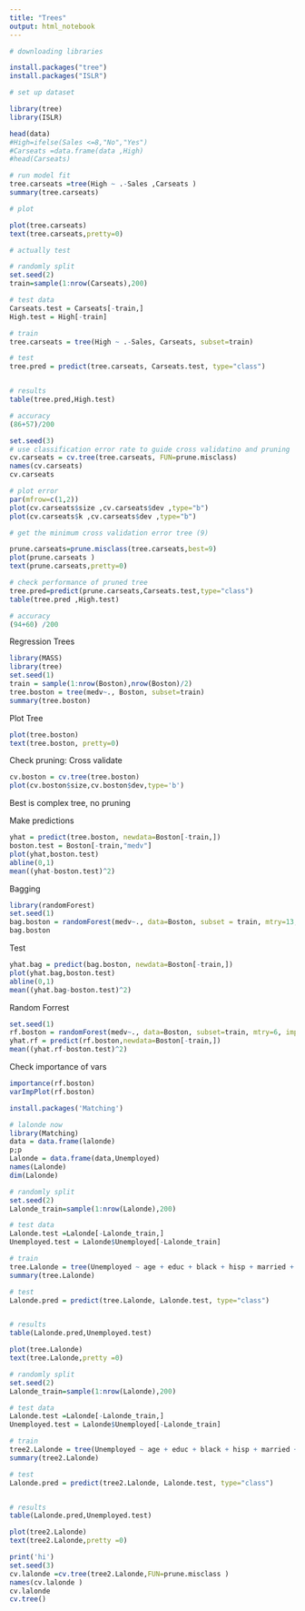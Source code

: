 ```yaml
---
title: "Trees"
output: html_notebook
---
```

```r
# downloading libraries

install.packages("tree")
install.packages("ISLR")
```

```r
# set up dataset

library(tree)
library(ISLR)

head(data)
#High=ifelse(Sales <=8,"No","Yes")
#Carseats =data.frame(data ,High)
#head(Carseats)
```
```r
# run model fit
tree.carseats =tree(High ~ .-Sales ,Carseats )
summary(tree.carseats)
```
```r
# plot

plot(tree.carseats)
text(tree.carseats,pretty=0)
```
```r
# actually test

# randomly split
set.seed(2)
train=sample(1:nrow(Carseats),200)

# test data
Carseats.test = Carseats[-train,]
High.test = High[-train]

# train
tree.carseats = tree(High ~ .-Sales, Carseats, subset=train)

# test
tree.pred = predict(tree.carseats, Carseats.test, type="class")


# results
table(tree.pred,High.test)
```
```r
# accuracy
(86+57)/200
```
```r
set.seed(3)
# use classification error rate to guide cross validatino and pruning
cv.carseats = cv.tree(tree.carseats, FUN=prune.misclass)
names(cv.carseats)
cv.carseats

```
```r
# plot error
par(mfrow=c(1,2))
plot(cv.carseats$size ,cv.carseats$dev ,type="b")
plot(cv.carseats$k ,cv.carseats$dev ,type="b")
```
```r
# get the minimum cross validation error tree (9)

prune.carseats=prune.misclass(tree.carseats,best=9)
plot(prune.carseats )
text(prune.carseats,pretty=0)

```

```r
# check performance of pruned tree
tree.pred=predict(prune.carseats,Carseats.test,type="class")
table(tree.pred ,High.test)
```
```r
# accuracy
(94+60) /200
```

Regression Trees
```r
library(MASS)
library(tree)
set.seed(1)
train = sample(1:nrow(Boston),nrow(Boston)/2)
tree.boston = tree(medv~., Boston, subset=train)
summary(tree.boston)
```
Plot Tree
```r
plot(tree.boston)
text(tree.boston, pretty=0)
```
Check pruning: Cross validate
```r
cv.boston = cv.tree(tree.boston)
plot(cv.boston$size,cv.boston$dev,type='b')

```
Best is complex tree, no pruning

Make predictions
```r
yhat = predict(tree.boston, newdata=Boston[-train,])
boston.test = Boston[-train,"medv"]
plot(yhat,boston.test)
abline(0,1)
mean((yhat-boston.test)^2)
```

Bagging
```r
library(randomForest)
set.seed(1)
bag.boston = randomForest(medv~., data=Boston, subset = train, mtry=13, importance=TRUE)
bag.boston
```
Test
```r
yhat.bag = predict(bag.boston, newdata=Boston[-train,])
plot(yhat.bag,boston.test)
abline(0,1)
mean((yhat.bag-boston.test)^2)
```
Random Forrest
```r
set.seed(1)
rf.boston = randomForest(medv~., data=Boston, subset=train, mtry=6, importance=TRUE)
yhat.rf = predict(rf.boston,newdata=Boston[-train,])
mean((yhat.rf-boston.test)^2)
```
Check importance of vars
```r
importance(rf.boston)
varImpPlot(rf.boston)
```


```r
install.packages('Matching')
```


```r
# lalonde now
library(Matching)
data = data.frame(lalonde)
p;p
Lalonde = data.frame(data,Unemployed)
names(Lalonde)
dim(Lalonde)
```

```r
# randomly split
set.seed(2)
Lalonde_train=sample(1:nrow(Lalonde),200)

# test data
Lalonde.test =Lalonde[-Lalonde_train,]
Unemployed.test = Lalonde$Unemployed[-Lalonde_train]

# train
tree.Lalonde = tree(Unemployed ~ age + educ + black + hisp + married + nodegr + re74 + re75 + u74 + treat,Lalonde, subset=Lalonde_train)
summary(tree.Lalonde)

# test
Lalonde.pred = predict(tree.Lalonde, Lalonde.test, type="class")


# results
table(Lalonde.pred,Unemployed.test)

plot(tree.Lalonde)
text(tree.Lalonde,pretty =0)
```

```r
# randomly split
set.seed(2)
Lalonde_train=sample(1:nrow(Lalonde),200)

# test data
Lalonde.test =Lalonde[-Lalonde_train,]
Unemployed.test = Lalonde$Unemployed[-Lalonde_train]

# train
tree2.Lalonde = tree(Unemployed ~ age + educ + black + hisp + married + nodegr + u74 + treat,Lalonde, subset=Lalonde_train)
summary(tree2.Lalonde)

# test
Lalonde.pred = predict(tree2.Lalonde, Lalonde.test, type="class")


# results
table(Lalonde.pred,Unemployed.test)

plot(tree2.Lalonde)
text(tree2.Lalonde,pretty =0)
```

```r
print('hi')
set.seed(3)
cv.lalonde =cv.tree(tree2.Lalonde,FUN=prune.misclass )
names(cv.lalonde )
cv.lalonde
cv.tree()
```




